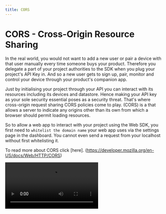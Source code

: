 ```yaml
---
title: CORS
---
```


# CORS - Cross-Origin Resource Sharing

In the real world, you would not want to add a new user or pair a device with that user manually every time someone buys your product. Therefore you delegate a part of your project authorities to the SDK when you plug your project's API Key in. And so a new user gets to sign up, pair, monitor and control your device through your product's companion app.

Just by initialising your project through your API you can interact with its resources including its devices and datastore. Hence making your API key as your sole security essential poses as a security threat.
That's where cross-origin request sharing CORS policies come to play. (CORS) is a that allows a server to indicate any origins other than its own from which a browser should permit loading resources.

So to allow a web app to interact with your project using the Web SDK, you first need to `whitelist the domain name` your web app uses via the settings page in the dashboard. You cannot even send a request from your localhost without first whitelisting it.

To read more about CORS click [here]. (https://developer.mozilla.org/en-US/docs/Web/HTTP/CORS)

<Video src="/images/guides/allow-domain.webm"/>